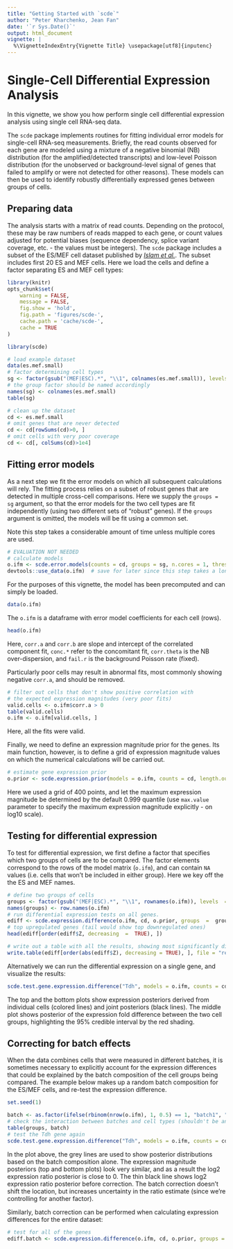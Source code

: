 ```yaml
---
title: "Getting Started with `scde`"
author: "Peter Kharchenko, Jean Fan"
date: '`r Sys.Date()`'
output: html_document
vignette: |
  %\VignetteIndexEntry{Vignette Title} \usepackage[utf8]{inputenc}
---
```


# Single-Cell Differential Expression Analysis

In this vignette, we show you how perform single cell differential expression analysis using single cell RNA-seq data. 

The `scde` package implements routines for fitting individual error models for single-cell RNA-seq measurements. Briefly, the read counts observed for each gene are modeled using a mixture of a negative binomial (NB) distribution (for the amplified/detected transcripts) and low-level Poisson distribution (for the unobserved or background-level signal of genes that failed to amplify or were not detected for other reasons). These models can then be used to identify robustly differentially expressed genes between groups of cells. 

## Preparing data

The analysis starts with a matrix of read counts. Depending on the protocol, these may be raw numbers of reads mapped to each gene, or count values adjusted for potential biases (sequence dependency, splice variant coverage, etc. - the values must be integers). The `scde` package includes a subset of the ES/MEF cell dataset published by [_Islam et al._](http://www.ncbi.nlm.nih.gov/pubmed/?term=24363023). The subset includes first 20 ES and MEF cells. Here we load the cells and define a factor separating ES and MEF cell types:

```r
library(knitr)
opts_chunk$set(
    warning = FALSE,
    message = FALSE,
    fig.show = 'hold',
    fig.path = 'figures/scde-',
    cache.path = 'cache/scde-',
    cache = TRUE
)

library(scde)
```

```r
# load example dataset
data(es.mef.small)
# factor determining cell types
sg <- factor(gsub("(MEF|ESC).*", "\\1", colnames(es.mef.small)), levels = c("ESC", "MEF"))
# the group factor should be named accordingly
names(sg) <- colnames(es.mef.small)  
table(sg)

# clean up the dataset
cd <- es.mef.small
# omit genes that are never detected
cd <- cd[rowSums(cd)>0, ]
# omit cells with very poor coverage
cd <- cd[, colSums(cd)>1e4]
```

## Fitting error models

As a next step we fit the error models on which all subsequent calculations will rely. The fitting process relies on a subset of robust genes that are detected in multiple cross-cell comparisons. Here we supply the `groups = sg` argument, so that the error models for the two cell types are fit independently (using two different sets of "robust" genes). If the `groups` argument is omitted, the models will be fit using a common set. 

Note this step takes a considerable amount of time unless multiple cores are used. 
```r
# EVALUATION NOT NEEDED
# calculate models
o.ifm <- scde.error.models(counts = cd, groups = sg, n.cores = 1, threshold.segmentation = TRUE, save.crossfit.plots = FALSE, save.model.plots = FALSE, verbose = 1)
devtools::use_data(o.ifm)  # save for later since this step takes a long time
```

For the purposes of this vignette, the model has been precomputed and can simply be loaded.

```r
data(o.ifm)
```

The `o.ifm` is a dataframe with error model coefficients for each cell (rows).
```r
head(o.ifm)
```

Here, `corr.a` and `corr.b` are slope and intercept of the correlated component fit, `conc.*` refer to the concomitant fit, `corr.theta` is the NB over-dispersion, and `fail.r` is the background Poisson rate (fixed).

Particularly poor cells may result in abnormal fits, most commonly showing negative `corr.a`, and should be removed.

```r
# filter out cells that don't show positive correlation with
# the expected expression magnitudes (very poor fits)
valid.cells <- o.ifm$corr.a > 0
table(valid.cells)
o.ifm <- o.ifm[valid.cells, ]
```

Here, all the fits were valid.

Finally, we need to define an expression magnitude prior for the genes. Its main function, however, is to define a grid of expression magnitude values on which the numerical calculations will be carried out.

```r
# estimate gene expression prior
o.prior <- scde.expression.prior(models = o.ifm, counts = cd, length.out = 400, show.plot = FALSE)
```

Here we used a grid of 400 points, and let the maximum expression magnitude be determined by the default 0.999 quantile (use `max.value` parameter to specify the maximum expression magnitude explicitly - on log10 scale).

## Testing for differential expression

To test for differential expression, we first define a factor that specifies which two groups of cells are to be compared. The factor elements correspond to the rows of the model matrix (`o.ifm`), and can contain `NA` values (i.e. cells that won't be included in either group). Here we key off the the ES and MEF names.

```r
# define two groups of cells
groups <- factor(gsub("(MEF|ESC).*", "\\1", rownames(o.ifm)), levels  =  c("ESC", "MEF"))
names(groups) <- row.names(o.ifm)
# run differential expression tests on all genes.
ediff <- scde.expression.difference(o.ifm, cd, o.prior, groups  =  groups, n.randomizations  =  100, n.cores  =  1, verbose  =  1)
# top upregulated genes (tail would show top downregulated ones)
head(ediff[order(ediff$Z, decreasing  =  TRUE), ])
```

```r
# write out a table with all the results, showing most significantly different genes (in both directions) on top
write.table(ediff[order(abs(ediff$Z), decreasing = TRUE), ], file = "results.txt", row.names = TRUE, col.names = TRUE, sep = "\t", quote = FALSE)
```

Alternatively we can run the differential expression on a single gene, and visualize the results:

```r
scde.test.gene.expression.difference("Tdh", models = o.ifm, counts = cd, prior = o.prior)
```

The top and the bottom plots show expression posteriors derived from individual cells (colored lines) and joint posteriors (black lines). The middle plot shows posterior of the expression fold difference between the two cell groups, highlighting the 95% credible interval by the red shading.

## Correcting for batch effects

When the data combines cells that were measured in different batches, it is sometimes necessary to explicitly account for the expression differences that could be explained by the batch composition of the cell groups being compared. The example below makes up a random batch composition for the ES/MEF cells, and re-test the expression difference.

```r
set.seed(1)
```

```r
batch <- as.factor(ifelse(rbinom(nrow(o.ifm), 1, 0.5) == 1, "batch1", "batch2"))
# check the interaction between batches and cell types (shouldn't be any)
table(groups, batch)
# test the Tdh gene again
scde.test.gene.expression.difference("Tdh", models = o.ifm, counts = cd, prior = o.prior, batch = batch)
```

In the plot above, the grey lines are used to show posterior distributions based on the batch composition alone. The expression magnitude posteriors (top and bottom plots) look very similar, and as a result the log2 expression ratio posterior is close to 0. The thin black line shows log2 expression ratio posterior before correction. The batch correction doesn't shift the location, but increases uncertainty in the ratio estimate (since we're controlling for another factor).

Similarly, batch correction can be performed when calculating expression differences for the entire dataset:

```r
# test for all of the genes
ediff.batch <- scde.expression.difference(o.ifm, cd, o.prior, groups = groups, batch = batch, n.randomizations = 100, n.cores = 1, return.posteriors = TRUE, verbose = 1)
```
